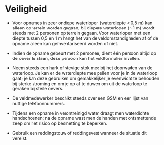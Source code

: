 # Veiligheid

```{=html}
<!--
Alle aandachtspunten in verband met veilig werken.
-->
```
-   Voor opnames in zeer ondiepe waterlopen (waterdiepte \< 0,5 m) kan alleen op terrein worden gegaan; bij diepere waterlopen (\> 1 m) wordt steeds met 2 personen op terrein gegaan.
    Voor waterlopen met een diepte tussen 0,5 en 1 m hangt het van de veldomstandigheden af of de opname alleen kan geïnventariseerd worden of niet.

-   Indien de opname gebeurt met 2 personen, dient één persoon altijd op de oever te staan; deze persoon kan het veldformulier invullen.

-   Neem steeds een hark of stevige stok mee bij het doorwaden van de waterloop.
    Je kan er de waterdiepte mee peilen voor je in de waterloop gaat; je kan deze gebruiken om gemakkelijker je evenwicht te behouden bij sterke stroming en om je op af te duwen om uit de waterloop te geraken bij steile oevers.

-   De veldmedewerker beschikt steeds over een GSM en een lijst van nuttige telefoonnummers.

-   Tijdens een opname in verontreinigd water draagt men waterdichte handschoenen; na de opname wast men de handen met ontsmettende zeep om het risico op besmetting te beperken.

-   Gebruik een reddingstouw of reddingsvest wanneer de situatie dit vereist.
